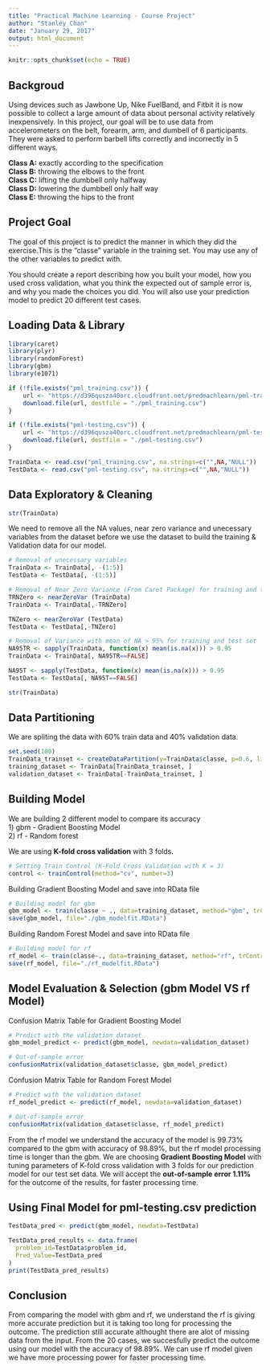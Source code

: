 ---
title: "Practical Machine Learning - Course Project"
author: "Stanley Chan"
date: "January 29, 2017"
output: html_document
---

```{r setup, include=FALSE}
knitr::opts_chunk$set(echo = TRUE)
```

## Backgroud

Using devices such as Jawbone Up, Nike FuelBand, and Fitbit it is now possible to collect a large amount of data about personal activity relatively inexpensively. 
In this project, our goal will be to use data from accelerometers on the belt, forearm, arm, and dumbell of 6 participants. They were asked to perform barbell lifts correctly and incorrectly in 5 different ways.
 
**Class A:** exactly according to the specification  
**Class B:** throwing the elbows to the front  
**Class C:** lifting the dumbbell only halfway  
**Class D:** lowering the dumbbell only half way  
**Class E:** throwing the hips to the front  

## Project Goal

The goal of this project is to predict the manner in which they did the exercise.This is the "classe" variable in the training set. You may use any of the other variables to predict with.  

You should create a report describing how you built your model, how you used cross validation, what you think the expected out of sample error is, and why you made the choices you did. You will also use your prediction model to predict 20 different test cases.  

## Loading Data & Library

```{r load}
library(caret)
library(plyr)
library(randomForest)
library(gbm)
library(e1071)

if (!file.exists("pml_training.csv")) {
    url <- "https://d396qusza40orc.cloudfront.net/predmachlearn/pml-training.csv"
    download.file(url, destfile = "./pml_training.csv")
}

if (!file.exists("pml-testing.csv")) {
    url <- "https://d396qusza40orc.cloudfront.net/predmachlearn/pml-testing.csv"
    download.file(url, destfile = "./pml-testing.csv")
}

TrainData <- read.csv("pml_training.csv", na.strings=c("",NA,"NULL"))
TestData <- read.csv("pml-testing.csv", na.strings=c("",NA,"NULL"))
```

## Data Exploratory & Cleaning

```{r Summary}
str(TrainData)
```

We need to remove all the NA values, near zero variance and unecessary variables from the dataset before we use the dataset to build the training & Validation data for our model.

```{r Removal}
# Removal of unecessary variables
TrainData <- TrainData[, -(1:5)]
TestData <- TestData[, -(1:5)]

# Removal of Near Zero Variance (From Caret Package) for training and test set
TRNZero <- nearZeroVar (TrainData)
TrainData <- TrainData[,-TRNZero]

TNZero <- nearZeroVar (TestData)
TestData <- TestData[,-TNZero]

# Removal of Variance with mean of NA > 95% for training and test set
NA95TR <- sapply(TrainData, function(x) mean(is.na(x))) > 0.95
TrainData <- TrainData[, NA95TR==FALSE]

NA95T <- sapply(TestData, function(x) mean(is.na(x))) > 0.95
TestData <- TestData[, NA95T==FALSE]

str(TrainData)
```

## Data Partitioning  

We are spliting the data with 60% train data and 40% validation data.

```{r Split}
set.seed(100)
TrainData_trainset <- createDataPartition(y=TrainData$classe, p=0.6, list=FALSE)
training_dataset <- TrainData[TrainData_trainset, ]
validation_dataset <- TrainData[-TrainData_trainset, ]
```

## Building Model  

We are building 2 different model to compare its accuracy  
1) gbm - Gradient Boosting Model  
2) rf - Random forest  

We are using **K-fold cross validation** with 3 folds.  

```{r Setting Control}
# Setting Train Control (K-Fold Cross Validation with K = 3)
control <- trainControl(method="cv", number=3)
```

Building Gradient Boosting Model and save into RData file

```{r Building gbm Model, results='hide'}
# Building model for gbm
gbm_model <- train(classe ~ ., data=training_dataset, method="gbm", trControl=control)
save(gbm_model, file="./gbm_modelfit.RData")
```

Building Random Forest Model and save into RData file

```{r Building rf Model, results='hide'}
# Building model for rf
rf_model <- train(classe~., data=training_dataset, method="rf", trControl=control)
save(rf_model, file="./rf_modelfit.RData")
```

## Model Evaluation & Selection (gbm Model VS rf Model)  

Confusion Matrix Table for Gradient Boosting Model

```{r validate gbm}
# Predict with the validation dataset
gbm_model_predict <- predict(gbm_model, newdata=validation_dataset)

# Out-of-sample error
confusionMatrix(validation_dataset$classe, gbm_model_predict)
```

Confusion Matrix Table for Random Forest Model

```{r validate rf}
# Predict with the validation dataset
rf_model_predict <- predict(rf_model, newdata=validation_dataset)

# Out-of-sample error
confusionMatrix(validation_dataset$classe, rf_model_predict)
```

From the rf model we understand the accuracy of the model is 99.73% compared to the gbm with accuracy of 98.89%, but the rf model processing time is longer than the gbm. We are choosing **Gradient Boosting Model** with tuning parameters of K-fold cross validation with 3 folds for our prediction model for our test set data. We will accept the **out-of-sample error 1.11%** for the outcome of the results, for faster processing time.

## Using Final Model for pml-testing.csv prediction  

```{r prediction}
TestData_pred <- predict(gbm_model, newdata=TestData)

TestData_pred_results <- data.frame(
  problem_id=TestData$problem_id,
  Pred_Value=TestData_pred
)
print(TestData_pred_results)
```

## Conclusion  

From comparing the model with gbm and rf, we understand the rf is giving more accurate prediction but it is taking too long for processing the outcome. The prediction still accurate althought there are alot of missing data from the input. From the 20 cases, we succesfully predict the outcome using our model with the accuracy of 98.89%. We can use rf model given we have more processing power for faster processing time.


